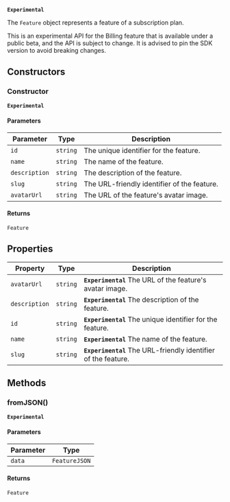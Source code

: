 **`Experimental`**

The `Feature` object represents a feature of a subscription plan.

This is an experimental API for the Billing feature that is available under a public beta, and the API is subject to change. It is advised to pin the SDK version to avoid breaking changes.

## Constructors

### Constructor

**`Experimental`**

#### Parameters

| Parameter     | Type     | Description                                 |
| ------------- | -------- | ------------------------------------------- |
| `id`          | `string` | The unique identifier for the feature.      |
| `name`        | `string` | The name of the feature.                    |
| `description` | `string` | The description of the feature.             |
| `slug`        | `string` | The URL-friendly identifier of the feature. |
| `avatarUrl`   | `string` | The URL of the feature's avatar image.      |

#### Returns

`Feature`

## Properties

| Property                               | Type     | Description                                                    |
| -------------------------------------- | -------- | -------------------------------------------------------------- |
| <a id="avatarurl"></a> `avatarUrl`     | `string` | **`Experimental`** The URL of the feature's avatar image.      |
| <a id="description"></a> `description` | `string` | **`Experimental`** The description of the feature.             |
| <a id="id"></a> `id`                   | `string` | **`Experimental`** The unique identifier for the feature.      |
| <a id="name"></a> `name`               | `string` | **`Experimental`** The name of the feature.                    |
| <a id="slug"></a> `slug`               | `string` | **`Experimental`** The URL-friendly identifier of the feature. |

## Methods

### fromJSON()

**`Experimental`**

#### Parameters

| Parameter | Type          |
| --------- | ------------- |
| `data`    | `FeatureJSON` |

#### Returns

`Feature`
